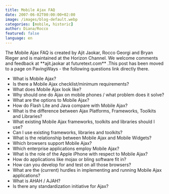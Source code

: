 ```yaml
---
title: Mobile Ajax FAQ
date: 2007-06-02T00:00:00+02:00
image: /images/blog-default.webp
categories: [mobile, historic]
author: Diana/Rocco
featured: false
language: en
---
```


<div class="entry-content">
The Mobile Ajax FAQ is created by Ajit Jaokar, Rocco Georgi and Bryan Rieger and is maintained at the Horizon Channel. We welcome comments and feedback at **ajit.jaokar at futuretext.com** .This post has been moved to a page on PavingWays - the following questions link directly there.<ul>	<li>What is Mobile Ajax?</li>	<li>Is there a Mobile Ajax checklist/minimum requirements?</li>	<li>What does Mobile Ajax look like?</li>	<li>Why should one do Ajax on mobile phones / what problem does it solve?</li>	<li>What are the options to Mobile Ajax?</li>	<li>How do Flash Lite and Java compare with Mobile Ajax?</li>	<li>What is the difference between Ajax Platforms, Frameworks, Toolkits and Libraries?</li>	<li>What existing Mobile Ajax frameworks, toolkits and libraries should I use?</li>	<li>Can I use existing frameworks, libraries and toolkits?</li>	<li>What is the relationship between Mobile Ajax and Mobile Widgets?</li>	<li>Which browsers support Mobile Ajax?</li>	<li>Which enterprise applications employ Mobile Ajax?</li>	<li>What is the role of the Apple iPhone with respect to Mobile Ajax?</li>	<li>How do applications like mojax or bling software fit in?</li>	<li>How can you develop for and test on all those browsers?</li>	<li>What are the (current) hurdles in implementing and running Mobile Ajax applications?</li>	<li>What is AHAH / AJAH?</li>	<li>Is there any standardization initiative for Ajax?</li></ul>
</div>

